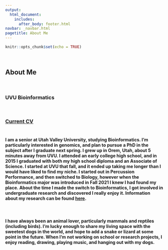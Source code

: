 ```yaml
---
output: 
  html_document:
    includes:
      after_body: footer.html
navbar: _navbar.html
pagetitle: About Me
---
```


```r
knitr::opts_chunk$set(echo = TRUE)
```

<br>

## **About Me**

<br>

### **UVU Bioinformatics**

<br>

### [Current CV](https://m-ohran.github.io/about-me/CV.pdf) <br><br>

#### I am a senior at Utah Valley University, studying Bioinformatics. I'm particularly interested in genomics, and plan to pursue a PhD in the subject after I graduate next spring. I grew up in Orem, Utah, about 5 minutes away from UVU. I attended an early college high school, and in 2015 I graduated with both my high school diploma and an Associate of Science. I started at UVU that fall, and it ended up taking me longer than I would have liked to find my niche. I started out in Percussion Performance, and then switched to Biology, however when the Bioinformatics major was introduced in Fall 2021 I knew I had found my place. About the time I made the switch to Bioinformatics, I got involved in undergraduate research and discovered I really enjoy it. Information about my research can be found [here](https://m-ohran.github.io/research).

<br>

#### I have always been an animal lover, particularly mammals and reptiles (including birds). I'm lucky enough to share my living space with the sweetest dogs in the world, and hope to add a snake or lizard at some point in the future. When I'm not working on school or research projects, I enjoy reading, drawing, playing music, and hanging out with my dogs.

</div>

<br>
